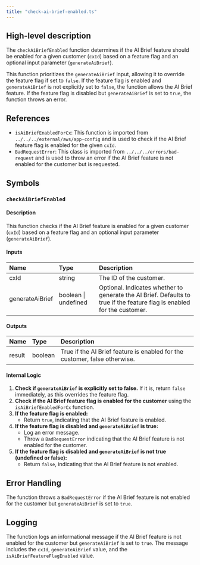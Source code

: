 ```yaml
---
title: "check-ai-brief-enabled.ts"
---
```


## High-level description
The `checkAiBriefEnabled` function determines if the AI Brief feature should be enabled for a given customer (`cxId`) based on a feature flag and an optional input parameter (`generateAiBrief`). 

This function prioritizes the `generateAiBrief` input, allowing it to override the feature flag if set to `false`. If the feature flag is enabled and `generateAiBrief` is not explicitly set to `false`, the function allows the AI Brief feature. If the feature flag is disabled but `generateAiBrief` is set to `true`, the function throws an error.

## References
- `isAiBriefEnabledForCx`: This function is imported from `../../../external/aws/app-config` and is used to check if the AI Brief feature flag is enabled for the given `cxId`.
- `BadRequestError`: This class is imported from `../../../errors/bad-request` and is used to throw an error if the AI Brief feature is not enabled for the customer but is requested.

## Symbols

### `checkAiBriefEnabled`
#### Description
This function checks if the AI Brief feature is enabled for a given customer (`cxId`) based on a feature flag and an optional input parameter (`generateAiBrief`).

#### Inputs
| Name | Type | Description |
|:-----|:-----|:------------|
| cxId | string | The ID of the customer. |
| generateAiBrief | boolean \| undefined | Optional. Indicates whether to generate the AI Brief. Defaults to true if the feature flag is enabled for the customer. |

#### Outputs
| Name | Type | Description |
|:-----|:-----|:------------|
| result | boolean | True if the AI Brief feature is enabled for the customer, false otherwise. |

#### Internal Logic
1. **Check if `generateAiBrief` is explicitly set to false.** If it is, return `false` immediately, as this overrides the feature flag.
2. **Check if the AI Brief feature flag is enabled for the customer** using the `isAiBriefEnabledForCx` function.
3. **If the feature flag is enabled:**
    - Return `true`, indicating that the AI Brief feature is enabled.
4. **If the feature flag is disabled and `generateAiBrief` is true:**
    - Log an error message.
    - Throw a `BadRequestError` indicating that the AI Brief feature is not enabled for the customer.
5. **If the feature flag is disabled and `generateAiBrief` is not true (undefined or false):**
    - Return `false`, indicating that the AI Brief feature is not enabled.

## Error Handling
The function throws a `BadRequestError` if the AI Brief feature is not enabled for the customer but `generateAiBrief` is set to `true`.

## Logging
The function logs an informational message if the AI Brief feature is not enabled for the customer but `generateAiBrief` is set to `true`. The message includes the `cxId`, `generateAiBrief` value, and the `isAiBriefFeatureFlagEnabled` value.
